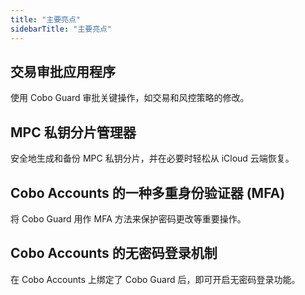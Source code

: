 ```yaml
---
title: "主要亮点"
sidebarTitle: "主要亮点"
---
```


## 交易审批应用程序
使用 Cobo Guard 审批关键操作，如交易和风控策略的修改。

## MPC 私钥分片管理器
安全地生成和备份 MPC 私钥分片，并在必要时轻松从 iCloud 云端恢复。

## Cobo Accounts 的一种多重身份验证器 (MFA)
将 Cobo Guard 用作 MFA 方法来保护密码更改等重要操作。

## Cobo Accounts 的无密码登录机制
在 Cobo Accounts 上绑定了 Cobo Guard 后，即可开启无密码登录功能。
